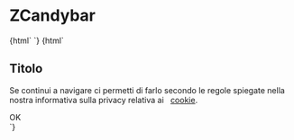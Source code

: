 
<Meta title="Notification/ZCandybar" component="z-candybar" />

# ZCandybar

<Preview>
  <Story name="z-candybar-empty">{html` <z-candybar></z-candybar> `}</Story>
  <Story name="z-candybar-full">
    {html`
      <z-candybar>
        <div class="content" slot="content">
          <div>
            <h2>Titolo</h2>
            <div>
              <p>
                Se continui a navigare ci permetti di farlo secondo le regole
                spiegate nella nostra informativa sulla privacy relativa ai
                &nbsp;
                <a href="#" target="_blank">cookie</a>.
              </p>
            </div>
          </div>
          <z-button-deprecated variant="primary">OK</z-button-deprecated>
        </div>
      </z-candybar>
    `}
  </Story>
</Preview>

<Props of="z-candybar" />
